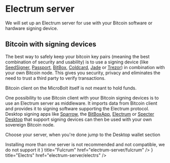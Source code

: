 

# Electrum server

We will set up an Electrum server for use with your Bitcoin software or hardware
signing device.

## Bitcoin with signing devices

The best way to safely keep your bitcoin key pairs (meaning the best combination
of security and usability) is to use a signing device (like
[SeedSigner](https://seedsigner.com),
[Passport](https://foundationdevices.com), 
[BitBox](https://shiftcrypto.ch/bitbox02), [Coldcard](https://coldcard.com),
[Jade](https://blockstream.com/jade) or [Trezor](https://trezor.io)) in
combination with your own Bitcoin node. This gives you security, privacy and
eliminates the need to trust a third party to verify transactions.

Bitcoin client on the MicroBolt itself is not meant to hold funds.

One possibility to use Bitcoin client with your Bitcoin signing devices is to
use an Electrum server as middleware. It imports data from Bitcoin client and
provides it to signing software supporting the Electrum protocol. Desktop
signing apps like [Sparrow](https://sparrowwallet.com), the
[BitBoxApp](https://shiftcrypto.ch/app), [Electrum](https://electrum.org) or
[Specter Desktop](https://specter.solutions/desktop) that support signing
devices can then be used with your own sovereign Bitcoin node.

Choose your server, when you're done jump to the Desktop wallet section

<Callout type="warning">
Installing more than one server is not recommended and not compatible, we do not
support it
</Callout>

<Cards>
    <Card
        icon={<FaFulcrum />}
        title="Fulcrum"
        href="electrum-server/fulcrum"
    />
    <Card
        icon={<FaReact />}
        title="Electrs"
        href="electrum-server/electrs"
    />
</Cards>